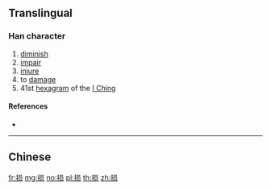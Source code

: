 {{character info/new}}
{{also|損}}
==Translingual==

===Han character===
{{Han char|rn=64|rad=手|as=07|sn=10|four=|canj=QRBO|ids=⿰扌员}}

# [[diminish]]
# [[impair]]
# [[injure]]
# to [[damage]]
# 41st [[hexagram]] of the [[I Ching]]

====References====
* {{Han ref|kx=0434.241|hdz=31883.010|uh=635F|ud=25439}}

----

==Chinese==
{{zh-see|損}}

[[fr:损]]
[[mg:损]]
[[no:损]]
[[pl:损]]
[[th:损]]
[[zh:损]]